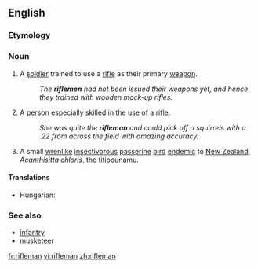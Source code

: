 ==English==

===Etymology===
{{suffix|rifle|man}}

===Noun===
{{wikipedia}}
{{en-noun|riflemen}}

# A [[soldier]] trained to use a [[rifle]] as their primary [[weapon]].
#:''The '''riflemen''' had not been issued their weapons yet, and hence they trained with wooden mock-up rifles.''
# A person especially [[skilled]] in the use of a [[rifle]].
#:''She was quite the '''rifleman''' and could pick off a squirrels with a .22 from across the field with amazing accuracy.''
# A small [[wrenlike]] [[insectivorous]] [[passerine]] [[bird]] [[endemic]] to [[New Zealand]], ''[[Acanthisitta chloris]]'', the [[titipounamu]].

====Translations====
{{trans-top|soldier}}
{{trans-mid}}
{{trans-bottom}}

{{trans-top|person skilled in the use of a rifle}}
*Hungarian: {{t+|hu|lövész}}
{{trans-mid}}
{{trans-bottom}}

===See also===
*[[infantry]]
*[[musketeer]]

[[fr:rifleman]]
[[vi:rifleman]]
[[zh:rifleman]]